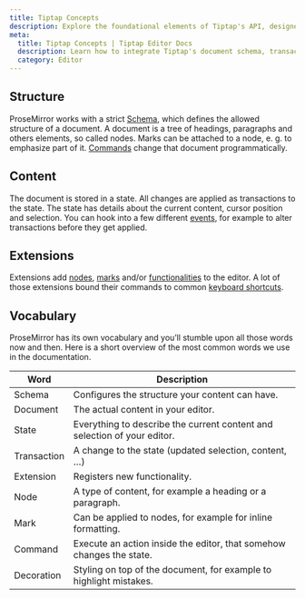 ```yaml
---
title: Tiptap Concepts
description: Explore the foundational elements of Tiptap's API, designed for intricate rich text editing based on ProseMirror's architecture.
meta:
  title: Tiptap Concepts | Tiptap Editor Docs
  description: Learn how to integrate Tiptap's document schema, transaction-based state management, and editor extensions in our docs.
  category: Editor
---
```


## Structure

ProseMirror works with a strict [Schema](/3.x/editor/core-concepts/schema), which defines the allowed structure of a document. A document is a tree of headings, paragraphs and others elements, so called nodes. Marks can be attached to a node, e. g. to emphasize part of it. [Commands](/3.x/editor/api/commands) change that document programmatically.

## Content

The document is stored in a state. All changes are applied as transactions to the state. The state has details about the current content, cursor position and selection. You can hook into a few different [events](/3.x/editor/api/events), for example to alter transactions before they get applied.

## Extensions

Extensions add [nodes](/3.x/editor/extensions/nodes), [marks](/3.x/editor/extensions/marks) and/or [functionalities](/3.x/editor/extensions/functionality) to the editor. A lot of those extensions bound their commands to common [keyboard shortcuts](/3.x/editor/core-concepts/keyboard-shortcuts).

## Vocabulary

ProseMirror has its own vocabulary and you’ll stumble upon all those words now and then. Here is a short overview of the most common words we use in the documentation.

| Word        | Description                                                              |
| ----------- | ------------------------------------------------------------------------ |
| Schema      | Configures the structure your content can have.                          |
| Document    | The actual content in your editor.                                       |
| State       | Everything to describe the current content and selection of your editor. |
| Transaction | A change to the state (updated selection, content, …)                    |
| Extension   | Registers new functionality.                                             |
| Node        | A type of content, for example a heading or a paragraph.                 |
| Mark        | Can be applied to nodes, for example for inline formatting.              |
| Command     | Execute an action inside the editor, that somehow changes the state.     |
| Decoration  | Styling on top of the document, for example to highlight mistakes.       |
